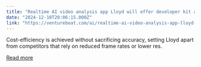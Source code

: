 ```yaml
---
title: "Realtime AI video analysis app Lloyd will offer developer kit after passing 50,000 users"
date: "2024-12-10T20:06:15.000Z"
link: "https://venturebeat.com/ai/realtime-ai-video-analysis-app-lloyd-will-offer-developer-kit-after-passing-50000-users/"
---
```


Cost-efficiency is achieved without sacrificing accuracy, setting Lloyd apart from competitors that rely on reduced frame rates or lower res.

[Read more](https://venturebeat.com/ai/realtime-ai-video-analysis-app-lloyd-will-offer-developer-kit-after-passing-50000-users/)
